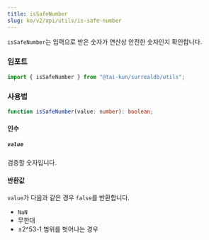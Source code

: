 ```yaml
---
title: isSafeNumber
slug: ko/v2/api/utils/is-safe-number
---
```


`isSafeNumber`는 입력으로 받은 숫자가 연산상 안전한 숫자인지 확인합니다.

### 임포트

```ts
import { isSafeNumber } from "@tai-kun/surrealdb/utils";
```

### 사용법

```ts
function isSafeNumber(value: number): boolean;
```

#### 인수

##### `value`

검증할 숫자입니다.

#### 반환값

`value`가 다음과 같은 경우 `false`를 반환합니다.

- `NaN`
- 무한대
- ±2^53-1 범위를 벗어나는 경우
